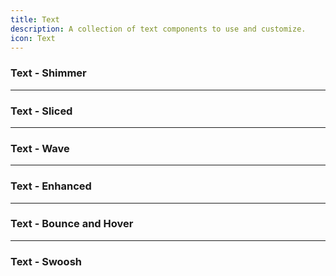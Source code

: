 ```yaml
---
title: Text
description: A collection of text components to use and customize.
icon: Text
---
```


### Text - Shimmer


<Preview link="text/text-01">
  <Text_01 />
</Preview>

---

### Text - Sliced


<Preview link="text/text-02">
  <Text_02 text="Payout fees" />
</Preview>

---

### Text - Wave


<Preview link="text/text-03">
  <Text_03 text="Wave" />
</Preview>

---

### Text - Enhanced


<Preview link="text/text-04">
  <Text_04 text="NIKE" />
</Preview>

---

### Text - Bounce and Hover


<Preview link="text/text-05">
  <Text_05 />
</Preview>

---

### Text - Swoosh


<Preview link="text/text-06">
  <Text_06 />
</Preview>
